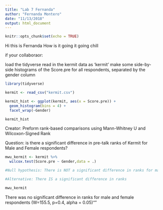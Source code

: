 ```yaml
---
title: "Lab 7 Fernanda"
author: "Fernanda Montero"
date: "11/13/2018"
output: html_document
---
```


```r
knitr::opts_chunk$set(echo = TRUE)
```

Hi this is Fernanda 
How is it going
it going chill

if your collaboraor: 

load the tidyverse
read in the kermit data as 'kermit'
make some side-by-side histograms of the Score.pre for all respondents, separated by the gender column

```r
library(tidyverse)

kermit <- read_csv("kermit.csv")

kermit_hist <- ggplot(kermit, aes(x = Score.pre)) +
  geom_histogram(bins = 4) +
  facet_wrap(~Gender)

kermit_hist
```

Creator: Preform rank-based comparisons using Mann-Whitney U and Wilcoxon-Signed Rank

Question: is there a significant difference in pre-talk ranks of Kermit for Male and Female respondents?

```r
mwu_kermit <- kermit %>% 
  wilcox.test(Score.pre ~ Gender,data = .)

#Null hypothesis: There is NOT a significant difference in ranks for male and female respondents

#Alternative: There IS a significant difference in ranks

mwu_kermit


```

There was no significant difference in ranks for male and female respondents (W=155.5, p=0.4, alpha = 0.05)""

